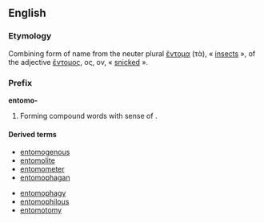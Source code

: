 ==English==
===Etymology===
Combining form of {{AGr.}} name from the
neuter plural [[ἔντομα]] (τὰ), « [[insect]]s », of the adjective [[ἔντομος]], ος, ον, « [[snicked]] ».
===Prefix===
'''entomo-'''

# Forming compound words with sense of {{term|insect}}.

====Derived terms====
{{top2}}
*[[entomogenous]]
*[[entomolite]]
*[[entomometer]]
*[[entomophagan]]
{{mid2}}
*[[entomophagy]]
*[[entomophilous]]
*[[entomotomy]]
{{bottom}}